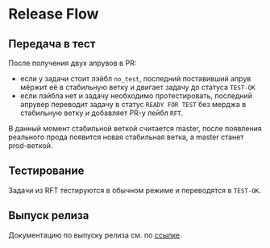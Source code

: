 
<Meta title="Документация/Release Flow" />

# Release Flow

## Передача в тест

После получения двух апрувов в PR:
* если у задачи стоит лэйбл `no_test`, последний поставивший апрув мёржит её в стабильную ветку и двигает задачу до статуса `TEST-OK`
* если лэйбла нет и задачу необходимо протестировать, последний апрувер переводит задачу в статус `READY FOR TEST` без мерджа в стабильную ветку и добавляет PR-у лейбл `RFT`.

В данный момент стабильной веткой считается master, после появления реального прода появится новая стабильная ветка, а master станет prod-веткой.

## Тестирование

Задачи из RFT тестируются в обычном режиме и переводятся в `TEST-OK`.

## Выпуск релиза

Документацию по выпуску релиза см. по [ссылке](/?path=/docs/документация-обновление-версии-и-публикация-пакета--page).
